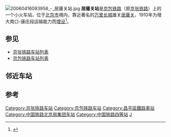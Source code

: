 {{Infobox China railway station 
|车站名称 = 居庸关站
|eng_name = Juyongguan Railway Station
|图片 = Juyongguan Railway Station.jpg
|车站代码 = 12206<ref>{{cite book|title=中华人民共和国铁路车站代码（GB/T 10302-2010）|publisher=中国标准出版社|year=2010|isbn=155066140495|ignore-isbn-error=true|pages=19}}</ref>
|电报码 = JYP<ref>{{cite book|author=铁道部电子计算技术中心, 铁道部运输局|title=铁路车站站名代码表：TMIS使用|publisher=中国铁道出版社|location=北京|year=1998|isbn=9787113030995|pages=7}}</ref>
|拼音码 = JYG
|address = [[北京市|北京市]][[昌平区|昌平区]]
|坐标 = {{coord|40|18|2|N|116|4|1|E|region:CN_type:railwaystation|display=inline,title}}
|归属 = [[中国铁路北京局集团|中国铁路北京局集团]][[通州车务段|通州车务段]]
|线路 = [[京包铁路|京包铁路]]、[[北京市郊铁路S2线|北京市郊铁路S2线]]
|车站等级 = [[四等站_(中国大陆)|四等站]]
|月台数目 = 2
|站线配置图 = {{北京铁路车站RDT|居庸关站}}
}}
[[File:20060416093958_-_居庸关站.jpg|right]]
'''居庸关站'''是[[京包铁路|京包铁路]]（原[[京张铁路|京张铁路]]）上的一个小火车站，位于[[北京市|北京市]]境内，靠近著名的[[长城|万里长城]]雄关[[居庸关|居庸关]]，1910年为增大南口-康庄段运输能力而[[增設車站|增设]]<ref>{{cite book||title=我的京张铁路 穿越关沟|last=王嵬|publisher=[[中国铁道出版社|中国铁道出版社]]|year=2017|isbn=978-7-113-22632-9|location=北京|pages=162}}</ref>。

==参见==
*[[京张铁路车站列表|京张铁路车站列表]]
*[[京包铁路车站列表|京包铁路车站列表]]

== 邻近车站 ==
{{start rail box|[[中華人民共和國鐵路運輸|中国铁路]]}}
{{s-inop|[[东园站_(北京市)|东园站]]|{{站|北京北}}方向}}
{{s-line|[[京包铁路|京包铁路]]<br />← 4km 居庸关站 4km →}}
{{s-inop|[[三堡站_(中国铁路)|三堡站]]|{{站|包头}}方向}}
{{end box}}

== 参考 ==
{{reflist}}
{{京包铁路}}
{{北京铁路车站列表}}
{{China-rail-stub}}
{{Railwaystation-stub}}
[[Category:京张铁路车站|Category:京张铁路车站]]
[[Category:京包铁路车站|Category:京包铁路车站]]
[[Category:昌平區鐵路車站|Category:昌平區鐵路車站]]
[[Category:中国铁路北京局集团车站|Category:中国铁路北京局集团车站]]
[[Category:中国铁路四等站|Category:中国铁路四等站]]
[[Category:1912年启用的铁路车站|J]]